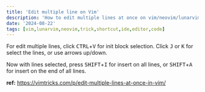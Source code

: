 ```yaml
---
title: 'Edit multiple line on Vim'
description: 'How to edit multiple lines at once on vim/neovim/lunarvim'
date: '2024-08-22'
tags: [vim,lunarvim,neovim,trick,shortcut,ide,editor,code]
---
```


For edit multiple lines, click <kbd>CTRL</kbd>+<kbd>V</kbd> for init block selection. Click <kbd>J</kbd> or <kbd>K</kbd> for select the lines, or use arrows up/down.

Now with lines selected, press <kbd>SHIFT</kbd>+<kbd>I</kbd> for insert on all lines, or <kbd>SHIFT</kbd>+<kbd>A</kbd> for insert on the end of all lines.

**ref:** https://vimtricks.com/p/edit-multiple-lines-at-once-in-vim/
